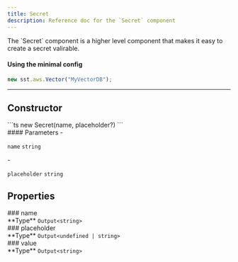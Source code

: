 ```yaml
---
title: Secret
description: Reference doc for the `Secret` component
---
```



<Section type="about">
The `Secret` component is a higher level component that makes it easy to create a secret valirable.

#### Using the minimal config
```ts
new sst.aws.Vector("MyVectorDB");
```
</Section>

---

## Constructor

<Segment>
<Section type="signature">
```ts
new Secret(name, placeholder?)
```
</Section>

<Section type="parameters">
#### Parameters
- <p><code class="key">name</code> <code class="primitive">string</code></p>
- <p><code class="key">placeholder</code> <code class="primitive">string</code></p>
</Section>
</Segment>

## Properties

<Segment>
### name
<Section type="parameters">
<InlineSection>
**Type** <code class="primitive">Output</code><code class="symbol">&lt;</code><code class="primitive">string</code><code class="symbol">&gt;</code>
</InlineSection>
</Section>
</Segment>

<Segment>
### placeholder
<Section type="parameters">
<InlineSection>
**Type** <code class="primitive">Output</code><code class="symbol">&lt;</code><code class="primitive">undefined</code><code class="symbol"> | </code><code class="primitive">string</code><code class="symbol">&gt;</code>
</InlineSection>
</Section>
</Segment>

<Segment>
### value
<Section type="parameters">
<InlineSection>
**Type** <code class="primitive">Output</code><code class="symbol">&lt;</code><code class="primitive">string</code><code class="symbol">&gt;</code>
</InlineSection>
</Section>
</Segment>